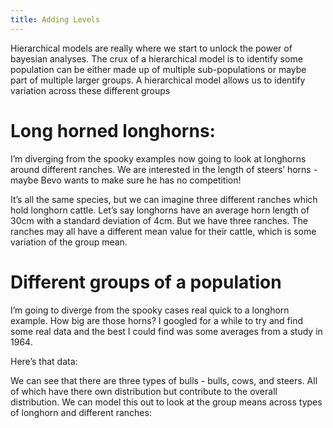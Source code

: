 ```yaml
---
title: Adding Levels
---
```


Hierarchical models are really where we start to unlock the power of bayesian analyses. The crux of a hierarchical model is to identify some population can be either made up of multiple sub-populations or maybe part of multiple larger groups. A hierarchical model allows us to identify variation across these different groups


# Long horned longhorns:

I'm diverging from the spooky examples now going to look at longhorns around different ranches. We are interested in the length of steers' horns - maybe Bevo wants to make sure he has no competition!

It's all the same species, but we can imagine three different ranches which hold longhorn cattle. Let's say longhorns have an average horn length of 30cm with a standard deviation of 4cm. But we have three ranches. The ranches may all have a different mean value for their cattle, which is some variation of the group mean.




# Different groups of a population

I'm going to diverge from the spooky cases real quick to a longhorn example. How big are those horns? I googled for a while to try and find some real data and the best I could find was some averages from a study in 1964.

Here's that data:


We can see that there are three types of bulls - bulls, cows, and steers. All of which have there own distribution but contribute to the overall distribution. We can model this out to look at the group means across types of longhorn and different ranches: